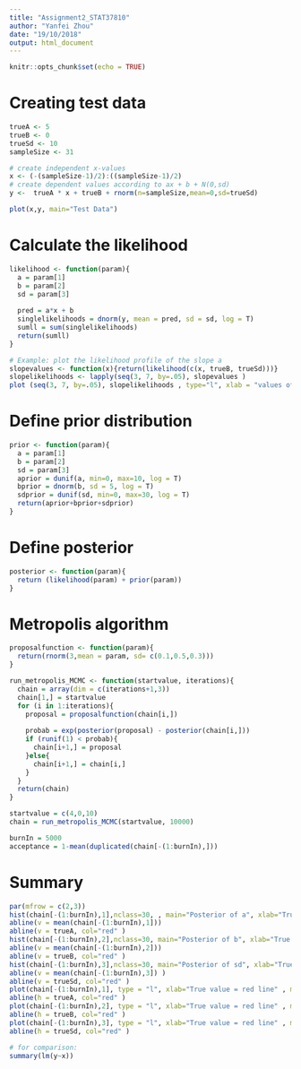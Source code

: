 ```yaml
---
title: "Assignment2_STAT37810"
author: "Yanfei Zhou"
date: "19/10/2018"
output: html_document
---
```


```r
knitr::opts_chunk$set(echo = TRUE)
```

# Creating test data 
```r
trueA <- 5
trueB <- 0
trueSd <- 10
sampleSize <- 31

# create independent x-values 
x <- (-(sampleSize-1)/2):((sampleSize-1)/2)
# create dependent values according to ax + b + N(0,sd)
y <-  trueA * x + trueB + rnorm(n=sampleSize,mean=0,sd=trueSd)

plot(x,y, main="Test Data")
```

# Calculate the likelihood
```r
likelihood <- function(param){
  a = param[1]
  b = param[2]
  sd = param[3]
  
  pred = a*x + b
  singlelikelihoods = dnorm(y, mean = pred, sd = sd, log = T)
  sumll = sum(singlelikelihoods)
  return(sumll)   
}

# Example: plot the likelihood profile of the slope a
slopevalues <- function(x){return(likelihood(c(x, trueB, trueSd)))}
slopelikelihoods <- lapply(seq(3, 7, by=.05), slopevalues )
plot (seq(3, 7, by=.05), slopelikelihoods , type="l", xlab = "values of slope parameter", ylab = "Log likelihood")
```


# Define prior distribution
```r
prior <- function(param){
  a = param[1]
  b = param[2]
  sd = param[3]
  aprior = dunif(a, min=0, max=10, log = T)
  bprior = dnorm(b, sd = 5, log = T)
  sdprior = dunif(sd, min=0, max=30, log = T)
  return(aprior+bprior+sdprior)
}
```


# Define posterior
```r
posterior <- function(param){
  return (likelihood(param) + prior(param))
}
```

# Metropolis algorithm
```r
proposalfunction <- function(param){
  return(rnorm(3,mean = param, sd= c(0.1,0.5,0.3)))
}

run_metropolis_MCMC <- function(startvalue, iterations){
  chain = array(dim = c(iterations+1,3))
  chain[1,] = startvalue
  for (i in 1:iterations){
    proposal = proposalfunction(chain[i,])
    
    probab = exp(posterior(proposal) - posterior(chain[i,]))
    if (runif(1) < probab){
      chain[i+1,] = proposal
    }else{
      chain[i+1,] = chain[i,]
    }
  }
  return(chain)
}

startvalue = c(4,0,10)
chain = run_metropolis_MCMC(startvalue, 10000)

burnIn = 5000
acceptance = 1-mean(duplicated(chain[-(1:burnIn),]))

```



# Summary
```r
par(mfrow = c(2,3))
hist(chain[-(1:burnIn),1],nclass=30, , main="Posterior of a", xlab="True value = red line" )
abline(v = mean(chain[-(1:burnIn),1]))
abline(v = trueA, col="red" )
hist(chain[-(1:burnIn),2],nclass=30, main="Posterior of b", xlab="True value = red line")
abline(v = mean(chain[-(1:burnIn),2]))
abline(v = trueB, col="red" )
hist(chain[-(1:burnIn),3],nclass=30, main="Posterior of sd", xlab="True value = red line")
abline(v = mean(chain[-(1:burnIn),3]) )
abline(v = trueSd, col="red" )
plot(chain[-(1:burnIn),1], type = "l", xlab="True value = red line" , main = "Chain values of a", )
abline(h = trueA, col="red" )
plot(chain[-(1:burnIn),2], type = "l", xlab="True value = red line" , main = "Chain values of b", )
abline(h = trueB, col="red" )
plot(chain[-(1:burnIn),3], type = "l", xlab="True value = red line" , main = "Chain values of sd", )
abline(h = trueSd, col="red" )

# for comparison:
summary(lm(y~x))

```



      
      
      
